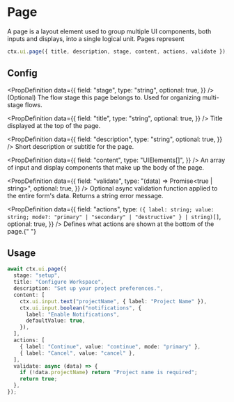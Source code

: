 # Page

A page is a layout element used to group multiple UI components, both inputs and displays, into a single logical unit. Pages represent

```ts
ctx.ui.page({ title, description, stage, content, actions, validate });
```

## Config


<PropDefinition
  data={{
    field: "stage",
    type: "string",
    optional: true,
  }}
/>
(Optional) The flow stage this page belongs to. Used for organizing multi-stage flows.

<PropDefinition
  data={{
    field: "title",
    type: "string",
    optional: true,
  }}
/>
Title displayed at the top of the page.

<PropDefinition
  data={{
    field: "description",
    type: "string",
    optional: true,
  }}
/>
Short description or subtitle for the page.

<PropDefinition
  data={{
    field: "content",
    type: "UIElements[]",
  }}
/>
An array of input and display components that make up the body of the page.

<PropDefinition
  data={{
    field: "validate",
    type: "(data) => Promise<true | string>",
    optional: true,
  }}
/>
Optional async validation function applied to the entire form's data. Returns a string error message.

<PropDefinition
  data={{
    field: "actions",
    type: `({ label: string; value: string; mode?: "primary" | "secondary" | "destructive" } | string)[]`,
    optional: true,
  }}
/>
Defines what actions are shown at the bottom of the page.{" "}

## Usage

```ts
await ctx.ui.page({
  stage: "setup",
  title: "Configure Workspace",
  description: "Set up your project preferences.",
  content: [
    ctx.ui.input.text("projectName", { label: "Project Name" }),
    ctx.ui.input.boolean("notifications", {
      label: "Enable Notifications",
      defaultValue: true,
    }),
  ],
  actions: [
    { label: "Continue", value: "continue", mode: "primary" },
    { label: "Cancel", value: "cancel" },
  ],
  validate: async (data) => {
    if (!data.projectName) return "Project name is required";
    return true;
  },
});
```


<Flow flow="page" height={350} />
